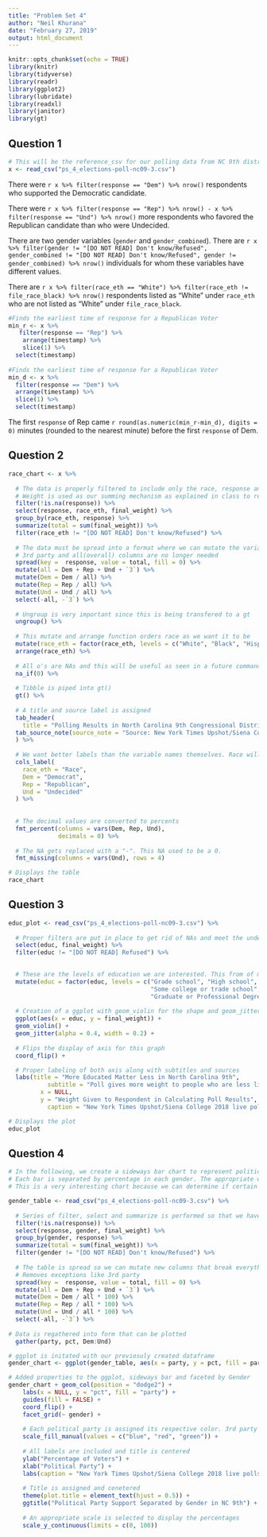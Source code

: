 ```yaml
---
title: "Problem Set 4"
author: "Neil Khurana"
date: "February 27, 2019"
output: html_document
---
```


```r
knitr::opts_chunk$set(echo = TRUE)
library(knitr)
library(tidyverse)
library(readr)
library(ggplot2)
library(lubridate)
library(readxl)
library(janitor)
library(gt)
```

## Question 1

```r
# This will be the reference_csv for our polling data from NC 9th district
x <- read_csv("ps_4_elections-poll-nc09-3.csv")
```
[comment]: Specific filter for Dem voter and count rows which returns a number

There were `r x %>% filter(response == "Dem") %>% nrow()` respondents who supported the Democratic candidate.

[comment]: Filter of Rep and Undecided Voters, then subtract Und from Rep

There were `r x %>% filter(response == "Rep") %>% nrow() - x %>% filter(response == "Und") %>% nrow()` more respondents who favored the Republican candidate than who were Undecided.

[comment]: Filter out the unreadable values and keep only the values of gender and gender_combined that are differnt from each other. Then we count rows.

There are two gender variables (`gender` and `gender_combined`). There are `r x %>% filter(gender != "[DO NOT READ] Don't know/Refused", gender_combined != "[DO NOT READ] Don't know/Refused", gender != gender_combined) %>% nrow()` individuals for whom these variables have different values.

[comment]: This does a comparision of the races through filter. Count rows that differentiate

There are `r x %>% filter(race_eth == "White") %>% filter(race_eth != file_race_black) %>% nrow()` respondents listed as “White” under `race_eth` who are not listed as “White” under `file_race_black`.

```r
#Finds the earliest time of response for a Republican Voter
min_r <- x %>% 
   filter(response == "Rep") %>%
    arrange(timestamp) %>% 
    slice(1) %>% 
  select(timestamp)
 
#Finds the earliest time of response for a Republican Voter
min_d <- x %>% 
  filter(response == "Dem") %>% 
  arrange(timestamp) %>% 
  slice(1) %>% 
  select(timestamp)
```

[comment]: Substracts the dem time from republican time and rounds to the nearest minute using round() function

The first `response` of Rep came `r round(as.numeric(min_r-min_d), digits = 0)` minutes (rounded to the nearest minute) before the first `response` of Dem.

## Question 2

```r
race_chart <- x %>% 
  
  # The data is properly filtered to include only the race, response and weight values
  # Weight is used as our summing mechanism as explained in class to remove response bias from a poll
  filter(!is.na(response)) %>% 
  select(response, race_eth, final_weight) %>% 
  group_by(race_eth, response) %>% 
  summarize(total = sum(final_weight)) %>%   
  filter(race_eth != "[DO NOT READ] Don't know/Refused") %>% 
  
  # The data must be spread into a format where we can mutate the variables for calculation of percentage instead
  # 3rd party and all(overall) columns are no longer needed
  spread(key =  response, value = total, fill = 0) %>%  
  mutate(all = Dem + Rep + Und + `3`) %>% 
  mutate(Dem = Dem / all) %>% 
  mutate(Rep = Rep / all) %>% 
  mutate(Und = Und / all) %>% 
  select(-all, -`3`) %>%
  
  # Ungroup is very important since this is being transfered to a gt
  ungroup() %>% 
  
  # This mutate and arrange function orders race as we want it to be
  mutate(race_eth = factor(race_eth, levels = c("White", "Black", "Hispanic", "Asian", "Other"))) %>%
  arrange(race_eth) %>% 
  
  # All o's are NAs and this will be useful as seen in a future command
  na_if(0) %>%
  
  # Tibble is piped into gt()
  gt() %>% 
  
  # A title and source label is assigned
  tab_header(
    title = "Polling Results in North Carolina 9th Congressional District") %>% 
  tab_source_note(source_note = "Source: New York Times Upshot/Siena College 2018 Live Polls"
  ) %>% 
  
  # We want better labels than the variable names themselves. Race will now be a label and I prefer not to abbreviate
  cols_label(
    race_eth = "Race",
    Dem = "Democrat",
    Rep = "Republican",
    Und = "Undecided"
  ) %>%
  
  
  # The decimal values are converted to percents
  fmt_percent(columns = vars(Dem, Rep, Und),
              decimals = 0) %>% 
  
  # The NA gets replaced with a "-". This NA used to be a 0. 
  fmt_missing(columns = vars(Und), rows = 4) 

# Displays the table
race_chart


```

## Question 3

```r
educ_plot <- read_csv("ps_4_elections-poll-nc09-3.csv") %>%
  
  # Proper filters are put in place to get rid of NAs and meet the undergrad specifications
  select(educ, final_weight) %>% 
  filter(educ != "[DO NOT READ] Refused") %>%  
  

  # These are the levels of education we are interested. This from of mutate allows us to change the ordering we would like on our plot
  mutate(educ = factor(educ, levels = c("Grade school", "High school",
                                        "Some college or trade school", "Bachelors' degree",
                                        "Graduate or Professional Degree"))) %>%
  
  # Creation of a ggplot with geom_violin for the shape and geom_jitter for the scattered points. Opacity levels set
  ggplot(aes(x = educ, y = final_weight)) +
  geom_violin() +
  geom_jitter(alpha = 0.4, width = 0.2) +
  
  # Flips the display of axis for this graph
  coord_flip() +

  # Proper labeling of both axis along with subtitles and sources
  labs(title = "More Educated Matter Less in North Carolina 9th",
           subtitle = "Poll gives more weight to people who are less likely to participate in polls",
         x = NULL,
         y = "Weight Given to Respondent in Calculating Poll Results",
           caption = "New York Times Upshot/Siena College 2018 live polls") 

# Displays the plot
educ_plot
```

## Question 4

```r

# In the following, we create a sideways bar chart to represent political party support by gender
# Each bar is separated by percentage in each gender. The appropriate weights are still kept in place
# This is a very interesting chart because we can determine if certain genders favor political parties

gender_table <- read_csv("ps_4_elections-poll-nc09-3.csv") %>%
  
  # Series of filter, select and summarize is performed so that we have columns of only gender party, and percentage
  filter(!is.na(response)) %>% 
  select(response, gender, final_weight) %>% 
  group_by(gender, response) %>% 
  summarize(total = sum(final_weight)) %>%   
  filter(gender != "[DO NOT READ] Don't know/Refused") %>% 
  
  # The table is spread so we can mutate new columns that break everything down by political party support
  # Removes exceptions like 3rd party
  spread(key =  response, value = total, fill = 0) %>%  
  mutate(all = Dem + Rep + Und + `3`) %>% 
  mutate(Dem = Dem / all * 100) %>% 
  mutate(Rep = Rep / all * 100) %>% 
  mutate(Und = Und / all * 100) %>% 
  select(-all, -`3`) %>%
  
# Data is regathered into form that can be plotted
  gather(party, pct, Dem:Und) 

# ggplot is initated with our previosuly created dataframe
gender_chart <- ggplot(gender_table, aes(x = party, y = pct, fill = party))

# Added properties to the ggplot, sideways bar and faceted by Gender
gender_chart + geom_col(position = "dodge2") +
    labs(x = NULL, y = "pct", fill = "party") +
    guides(fill = FALSE) + 
    coord_flip() + 
    facet_grid(~ gender) +
    
    # Each political party is assigned its respective color. 3rd party is green
    scale_fill_manual(values = c("blue", "red", "green")) +
    
    # All labels are included and title is centered
    ylab("Percentage of Voters") +
    xlab("Political Party") +
    labs(caption = "New York Times Upshot/Siena College 2018 live polls") +
    
    # Title is assigned and cenetered
    theme(plot.title = element_text(hjust = 0.5)) +
    ggtitle("Political Party Support Separated by Gender in NC 9th") +
    
    # An appropriate scale is selected to display the percentages
    scale_y_continuous(limits = c(0, 100)) 
    
  
```


